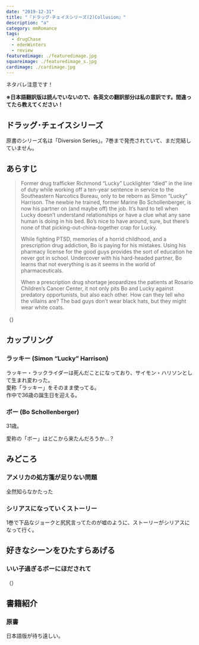 ```yaml
---
date: "2019-12-31"
title: "『ドラッグ･チェイスシリーズ(2)Collusion』"
description: "a"
category: mmRomance
tags:
  - drugChase
  - edenWinters
  - review
featuredimage: ./featuredimage.jpg
squareimage: ./featuredimage_s.jpg
cardimage: ./cardimage.jpg
---
```



ネタバレ注意です！


<InternalLink slug="/mm-romance/diversion/" />

**※日本語翻訳版は読んでいないので、各英文の翻訳部分は私の意訳です。間違ってたら教えてください！**

## ドラッグ･チェイスシリーズ

原書のシリーズ名は「Diversion Series」。7巻まで発売されていて、まだ完結していません。

<Series name="DiversionSeries" />

## あらすじ

<Blockquote srcName="Collusion (Diversion #2)" srcURL="https://amzn.to/2OaQASu" book>
<p>Former drug trafficker Richmond “Lucky” Lucklighter “died” in the line of duty while working off a ten-year sentence in service to the Southeastern Narcotics Bureau, only to be reborn as Simon “Lucky” Harrison. The newbie he trained, former Marine Bo Schollenberger, is now his partner on (and maybe off) the job. It’s hard to tell when Lucky doesn’t understand relationships or have a clue what any sane human is doing in his bed. Bo’s nice to have around, sure, but there’s none of that picking-out-china-together crap for Lucky.</p>
<p>While fighting PTSD, memories of a horrid childhood, and a prescription drug addiction, Bo is paying for his mistakes. Using his pharmacy license for the good guys provides the sort of education he never got in school. Undercover with his hard-headed partner, Bo learns that not everything is as it seems in the world of pharmaceuticals.</p>
<p>When a prescription drug shortage jeopardizes the patients at Rosario Children’s Cancer Center, it not only pits Bo and Lucky against predatory opportunists, but also each other. How can they tell who the villains are? The bad guys don’t wear black hats, but they might wear white coats.</p>
</Blockquote>

<p className="translation">（）</p>

## カップリング

<h3>ラッキー <span>(Simon “Lucky” Harrison)</span></h3>

ラッキー・ラックライダーは死んだことになっており、サイモン・ハリソンとして生まれ変わった。  
愛称「ラッキー」をそのまま使ってる。  
作中で36歳の誕生日を迎える。

<h3>ボー <span>(Bo Schollenberger)</span></h3>

31歳。  

愛称の「ボー」はどこから来たんだろうか…？

## みどころ

### アメリカの処方箋が足りない問題

全然知らなかたった

### シリアスになっていくストーリー

1巻で下品なジョークと尻尻言ってたのが嘘のように、ストーリーがシリアスになって行く。

## 好きなシーンをひたすらあげる

### いい子過ぎるボーにほだされて

<Blockquote srcName="Collusion (Diversion #2)" srcURL="https://amzn.to/2OaQASu" book>
</Blockquote>

<p className="translation">（）</p>




## 書籍紹介

### 原書

<Amazon
  asin="B00ZDFRJCO"
  title="Collusion (Diversion #2)"
  linkId="158b10328b4a7bb2178651fef02504e9"
  author="Eden Winters"
/>

日本語版が待ち遠しい。